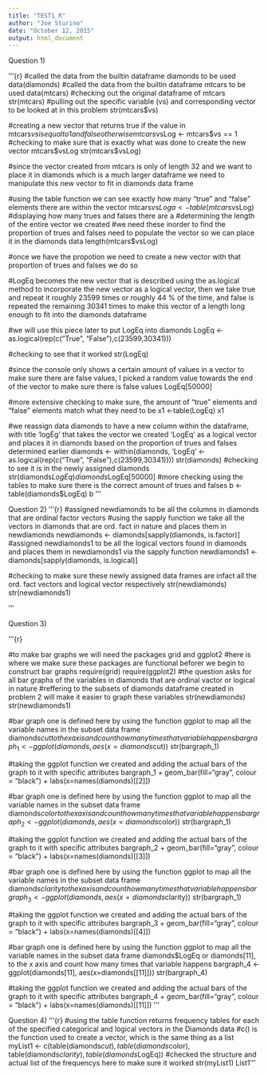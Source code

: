 ```yaml
---
title: "TEST1_R"
author: "Joe Sturino"
date: "October 12, 2015"
output: html_document
---
```

Question 1)

'''{r}
#called the data from the builtin dataframe diamonds to be used
data(diamonds)
#called the data from the builtin dataframe mtcars to be used
data(mtcars)
#checking out the original dataframe of mtcars
str(mtcars)
#pulling out the specific variable (vs) and corresponding vector to be looked at in this problem
str(mtcars$vs)

#creating a new vector that returns true if the value in mtcars$vs is equal to 1 and false otherwise
mtcars$vsLog <- mtcars$vs == 1
#checking to make sure that is exactly what was done to create the new vector mtcars$vsLog
str(mtcars$vsLog)

#since the vector created from mtcars is only of length 32 and we want to place it in diamonds which is a much larger dataframe we need to manipulate this new vector to fit in diamonds data frame

#using the table function we can see exactly how many "true" and "false" elements there are within the vector mtcars$vsLog
a <- table(mtcars$vsLog)
#displaying how many trues and falses there are
a
#determining the length of the entire vector we created 
#we need these inorder to find the proportion of trues and falses need to populate the vector so we can place it in the diamonds data
length(mtcars$vsLog)

#once we have the propotion we need to create a new vector with that proportion of trues and falses we do so

#LogEq becomes the new vector that is described using the as.logical method to incorporate the new vector as a logical vector, then we take true and repeat it roughly 23599 times or roughly 44 % of the time, and false is repeated the remaining 30341 times to make this vector of a length long enough to fit into the diamonds dataframe

#we will use this piece later to put LogEq into diamonds
LogEq <- as.logical(rep(c("True", "False"),c(23599,30341)))

#checking to see that it worked
str(LogEq)

#since the console only shows a certain amount of values in a vector to make sure there are false values, I picked a random value towards the end of the vector to make sure there is false values
LogEq[50000]

#more extensive checking to make sure, the amount of "true" elements and "false" elements match what they need to be
x1 <-table(LogEq)
x1

#we reassign data diamonds to have a new column within the dataframe, with title 'logEg' that takes the vector we created 'LogEq' as a logical vector and places it in diamonds based on the proportion of trues and falses determined earlier
diamonds <- within(diamonds, 'LogEq' <- as.logical(rep(c("True", "False"),c(23599,30341))))
str(diamonds)
#checking to see it is in the newly assigned diamonds
str(diamonds$LogEq)
diamonds$LogEq[50000]
#more checking using the tables to make sure there is the correct amount of trues and falses
b <- table(diamonds$LogEq)
b
'''

Question 2)
'''{r}
#assigned newdiamonds to be all the columns in diamonds that are ordinal factor vectors
#using the sapply function we take all the vectors in diamonds that are ord. fact in nature and places them in newdiamonds
newdiamonds <- diamonds[sapply(diamonds, is.factor)]
#assigned newdiamonds1 to be all the logical vectors found in diamonds and places them in newdiamonds1 via the sapply function
newdiamonds1 <- diamonds[sapply(diamonds, is.logical)]

#checking to make sure these newly assigned data frames are infact all the ord. fact vectors and logical vector respectively
str(newdiamonds)
str(newdiamonds1)

'''

Question 3)

'''{r}

#to make bar graphs we will need the packages grid and ggplot2
#here is where we make sure these packages are functional beforer we begin to construct bar graphs
require(grid)
require(ggplot2)
#the question asks for all bar graphs of the variables in diamonds that are ordinal vactor or logical in nature
#reffering to the subsets of diamonds dataframe created in problem 2 will make it easier to graph these variables
str(newdiamonds)
str(newdiamonds1)

#bar graph one is defined here by using the function ggplot to map all the variable names in the subset data frame diamonds$cut to the x axis and count how many times that variable happens
bargraph_1 <- ggplot(diamonds, aes(x=diamonds$cut))
str(bargraph_1)

#taking the ggplot function we created and adding the actual bars of the graph to it with specific attributes
bargraph_1 + geom_bar(fill="gray", colour = "black") + labs(x=names(diamonds)[[2]]) 

#bar graph one is defined here by using the function ggplot to map all the variable names in the subset data frame diamonds$color to the x axis and count how many times that variable happens
bargraph_2 <- ggplot(diamonds, aes(x=diamonds$color))
str(bargraph_1)

#taking the ggplot function we created and adding the actual bars of the graph to it with specific attributes
bargraph_2 + geom_bar(fill="gray", colour = "black") + labs(x=names(diamonds)[[3]])

#bar graph one is defined here by using the function ggplot to map all the variable names in the subset data frame diamonds$clarity to the x axis and count how many times that variable happens
bargraph_3 <- ggplot(diamonds, aes(x=diamonds$clarity))
str(bargraph_1)

#taking the ggplot function we created and adding the actual bars of the graph to it with specific attributes
bargraph_3 + geom_bar(fill="gray", colour = "black") + labs(x=names(diamonds)[[4]])

#bar graph one is defined here by using the function ggplot to map all the variable names in the subset data frame diamonds$LogEq or diamonds[11], to the x axis and count how many times that variable happens
bargraph_4 <- ggplot(diamonds[11], aes(x=diamonds[[11]]))
str(bargraph_4)

#taking the ggplot function we created and adding the actual bars of the graph to it with specific attributes
bargraph_4 + geom_bar(fill="gray", colour = "black") + labs(x=names(diamonds)[[11]]) 
'''

Question 4)
'''{r}
#using the table function returns frequency tables for each of the specified categorical and logical vectors in the Diamonds data
#c() is the function used to create a vector, which is the same thing as a list
myList1 <- c(table(diamonds$cut), table(diamonds$color), table(diamonds$clarity), table(diamonds$LogEq))
#checked the structure and actual list of the frequencys here to make sure it worked
str(myList1)
List1
'''